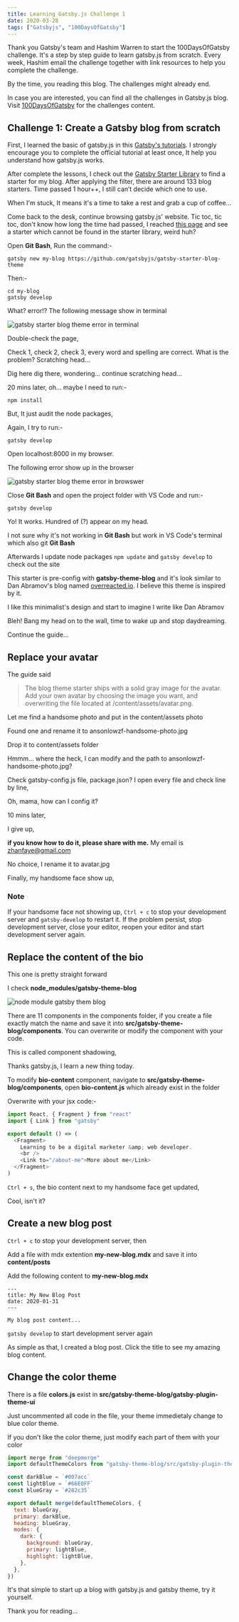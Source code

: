 ```yaml
---
title: Learning Gatsby.js Challenge 1
date: 2020-03-28
tags: ["Gatsbyjs", "100DaysOfGatsby"]
---
```


Thank you Gatsby's team and Hashim Warren to start the 100DaysOfGatsby challenge. It's a step by step guide to learn gatsby.js from scratch. Every week, Hashim email the challenge together with link resources to help you complete the challenge.

By the time, you reading this blog. The challenges might already end.

In case you are interested, you can find all the challenges in Gatsby.js blog. Visit <a href="https://www.gatsbyjs.org/blog/tags/100-days-of-gatsby" target='_blank' rel='noreferrer noopener'>100DaysOfGatsby</a> for the challenges content.

## Challenge 1: Create a Gatsby blog from scratch

First, I learned the basic of gatsby.js in this <a href="https://www.gatsbyjs.org/tutorial/" target='_blank' rel='noreferrer noopener'>Gatsby's tutorials</a>. I strongly encourage you to complete the official tutorial at least once, It help you understand how gatsby.js works.

After complete the lessons, I check out the <a href="https://www.gatsbyjs.org/starters/?v=2" target="_blank" rel="noreferrer noopener">Gatsby Starter Library</a> to find a starter for my blog. After applying the filter, there are around 133 blog starters. Time passed 1 hour++, I still can’t decide which one to use.

When I'm stuck, It means it's a time to take a rest and grab a cup of coffee...

Come back to the desk, continue browsing gatsby.js' website. Tic toc, tic toc, don't know how long the time had passed, I reached <a href="https://www.gatsbyjs.org/tutorial/using-a-theme/" target="_blank" rel="noreferrer noopener">this page</a> and see a starter which cannot be found in the starter library, weird huh?

Open **Git Bash**, Run the command:-

```shell
gatsby new my-blog https://github.com/gatsbyjs/gatsby-starter-blog-theme
```

Then:-

```shell
cd my-blog
gatsby develop
```

What? error!? The following message show in terminal

![gatsby starter blog theme error in terminal](../assets/gatsby-starter-blog-theme-error.jpg)

Double-check the page,

Check 1, check 2, check 3, every word and spelling are correct. What is the problem? Scratching head...

Dig here dig there, wondering... continue scratching head...

20 mins later, oh... maybe I need to run:-

```shell
npm install
```

But, It just audit the node packages,

Again, I try to run:-

```shell
gatsby develop
```

Open localhost:8000 in my browser.

The following error show up in the browser

![gatsby starter blog theme error in browswer](../assets/gatsby-starter-blog-theme-error2.jpg)

Close **Git Bash** and open the project folder with VS Code and run:-

```shell
gatsby develop
```

Yo! It works. Hundred of (?) appear on my head.

I not sure why it's not working in **Git Bash** but work in VS Code's terminal which also git **Git Bash**

Afterwards I update node packages `npm update` and `gatsby develop` to check out the site

This starter is pre-config with **gatsby-theme-blog** and it's look similar to Dan Abramov's blog named [overreacted.io](https://overreacted.io/). I believe this theme is inspired by it.

I like this minimalist's design and start to imagine I write like Dan Abramov

Bleh! Bang my head on to the wall, time to wake up and stop daydreaming.

Continue the guide...

## Replace your avatar

The guide said

> The blog theme starter ships with a solid gray image for the avatar. Add your own avatar by choosing the image you want, and overwriting the file located at /content/assets/avatar.png.

Let me find a handsome photo and put in the content/assets photo

Found one and rename it to ansonlowzf-handsome-photo.jpg

Drop it to content/assets folder

Hmmm... where the heck, I can modify and the path to ansonlowzf-handsome-photo.jpg?

Check gatsby-config.js file, package.json? I open every file and check line by line,

Oh, mama, how can I config it?

10 mins later,

I give up,

**if you know how to do it, please share with me.** My email is zhanfaye@gmail.com

No choice, I rename it to avatar.jpg

Finally, my handsome face show up,

### Note

If your handsome face not showing up, `Ctrl + c` to stop your development server and `gatsby-develop` to restart it. If the problem persist, stop development server, close your editor, reopen your editor and start development server again.

## Replace the content of the bio

This one is pretty straight forward

I check **node_modules/gatsby-theme-blog**

![node module gatsby them blog](../assets/gatsby-theme-blog.png)

There are 11 components in the components folder, if you create a file exactly match the name and save it into **src/gatsby-theme-blog/components**. You can overwrite or modify the component with your code.

This is called component shadowing,

Thanks gatsby.js, I learn a new thing today.

To modify **bio-content** component, navigate to **src/gatsby-theme-blog/components**, open **bio-content.js** which already exist in the folder

Overwrite with your jsx code:-

```js
import React, { Fragment } from "react"
import { Link } from "gatsby"

export default () => (
  <Fragment>
    Learning to be a digital marketer &amp; web developer.
    <br />
    <Link to="/about-me">More about me</Link>
  </Fragment>
)
```

`Ctrl + s`, the bio content next to my handsome face get updated,

Cool, isn't it?

## Create a new blog post

`Ctrl + c` to stop your development server, then

Add a file with mdx extention **my-new-blog.mdx** and save it into **content/posts**

Add the following content to **my-new-blog.mdx**

```mdx
---
title: My New Blog Post
date: 2020-01-31
---

My blog post content...
```

`gatsby develop` to start development server again

As simple as that, I created a blog post. Click the title to see my amazing blog content.

## Change the color theme

There is a file **colors.js** exist in **src/gatsby-theme-blog/gatsby-plugin-theme-ui**

Just uncommented all code in the file, your theme immedietaly change to blue color theme.

If you don't like the color theme, just modify each part of them with your color

```js
import merge from "deepmerge"
import defaultThemeColors from "gatsby-theme-blog/src/gatsby-plugin-theme-ui/colors"

const darkBlue = `#007acc`
const lightBlue = `#66E0FF`
const blueGray = `#282c35`

export default merge(defaultThemeColors, {
  text: blueGray,
  primary: darkBlue,
  heading: blueGray,
  modes: {
    dark: {
      background: blueGray,
      primary: lightBlue,
      highlight: lightBlue,
    },
  },
})
```

It's that simple to start up a blog with gatsby.js and gatsby theme, try it yourself.

Thank you for reading...
